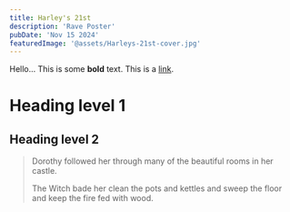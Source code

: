 ```yaml
---
title: Harley's 21st
description: 'Rave Poster'
pubDate: 'Nov 15 2024'
featuredImage: '@assets/Harleys-21st-cover.jpg'
---
```



<ProjectImage path={image1} alt="Harley's 21st billboard"/>


Hello... This is some **bold** text. This is a [link](https://profile-webpage-inky.vercel.app).

Heading level 1
===============

<ProjectImage path={image2} alt="Harley's 21st billboard"/>

Heading level 2
---------------

> Dorothy followed her through many of the beautiful rooms in her castle.
>
> The Witch bade her clean the pots and kettles and sweep the floor and keep the fire fed with wood.
